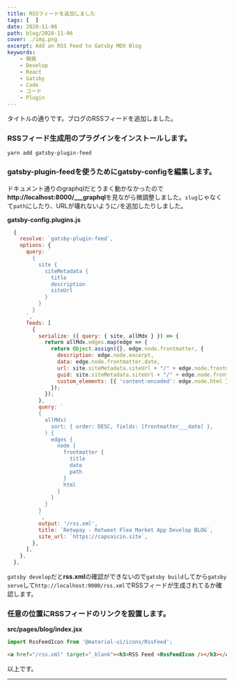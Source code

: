 ```yaml
---
title: RSSフィードを追加しました
tags: [  ]
date: 2020-11-06
path: blog/2020-11-06
cover: ./img.png
excerpt: Add an RSS Feed to Gatsby MDX Blog
keywords:
    - 開発
    - Develop
    - React
    - Gatsby
    - Code
    - コード
    - Plugin
---
```


タイトルの通りです。ブログのRSSフィードを追加しました。

### RSSフィード生成用のプラグインをインストールします。

```shell
yarn add gatsby-plugin-feed
```

### **gatsby-plugin-feed**を使うためにgatsby-configを編集します。

ドキュメント通りのgraphqlだとうまく動かなかったので**http://localhost:8000/___graphql**を見ながら微調整しました。`slug`じゃなくて`path`にしたり、URLが壊れないように`/`を追加したりしました。

**gatsby-config.plugins.js**
```javascript
  {
    resolve: `gatsby-plugin-feed`,
    options: {
      query: `
        {
          site {
            siteMetadata {
              title
              description
              siteUrl
            }
          }
        }
      `,
      feeds: [
        {
          serialize: ({ query: { site, allMdx } }) => {
            return allMdx.edges.map(edge => {
              return Object.assign({}, edge.node.frontmatter, {
                description: edge.node.excerpt,
                data: edge.node.frontmatter.date,
                url: site.siteMetadata.siteUrl + "/" + edge.node.frontmatter.path,
                guid: site.siteMetadata.siteUrl + "/" + edge.node.frontmatter.path,
                custom_elements: [{ 'content:encoded': edge.node.html }],
              });
            });
          },
          query: `
          {
            allMdx(
              sort: { order: DESC, fields: [frontmatter___date] },
            ) {
              edges {
                node {
                  frontmatter {
                    title
                    date
                    path
                  }
                  html
                }
              }
            }
          }
          `,
          output: '/rss.xml',
          title: `Retwpay - Retweet Flea Market App Develop BLOG`,
          site_url: `https://capsaicin.site`,
        },
      ],
    },
  },
```

`gatsby develop`だと**rss.xml**の確認ができないので`gatsby build`してから`gatsby serve`して`http://localhost:9000/rss.xml`でRSSフィードが生成されてるか確認します。

### 任意の位置にRSSフィードのリンクを設置します。

**src/pages/blog/index.jsx**

```javascript
import RssFeedIcon from '@material-ui/icons/RssFeed';
```
```html
<a href="/rss.xml" target="_blank"><h3>RSS Feed <RssFeedIcon /></h3></a>
```

以上です。

---